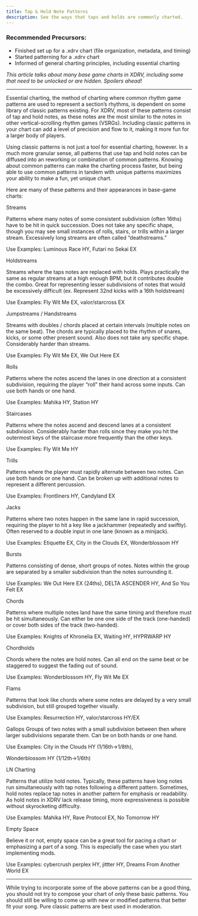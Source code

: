 ```yaml
---
title: Tap & Hold Note Patterns
description: See the ways that taps and holds are commonly charted.
---
```


### Recommended Precursors:

- Finished set up for a .xdrv chart (file organization, metadata, and timing)
- Started patterning for a .xdrv chart
- Informed of general charting principles, including essential charting

*This article talks about many base game charts in XDRV, including some that need to be unlocked or are hidden. Spoilers ahead!*

---
 
Essential charting, the method of charting where common rhythm game patterns are used to represent a section’s rhythms, is dependent on some library of classic patterns existing. For XDRV, most of these patterns consist of tap and hold notes, as these notes are the most similar to the notes in other vertical-scrolling rhythm games (VSRGs). Including classic patterns in your chart can add a level of precision and flow to it, making it more fun for a larger body of players.

Using classic patterns is not just a tool for essential charting, however. In a much more granular sense, all patterns that use tap and hold notes can be diffused into an reworking or combination of common patterns. Knowing about common patterns can make the charting process faster, but being able to use common patterns in tandem with unique patterns maximizes your ability to make a fun, yet unique chart.

Here are many of these patterns and their appearances in base-game charts:

Streams

Patterns where many notes of some consistent subdivision (often 16ths) have to be hit in quick succession. Does not take any specific shape, though you may see small instances of rolls, stairs, or trills within a larger stream. Excessively long streams are often called “deathstreams.”

Use Examples: Luminous Race HY, Futari no Sekai EX

Holdstreams

Streams where the taps notes are replaced with holds. Plays practically the same as regular streams at a high enough BPM, but it contributes double the combo. Great for representing lesser subdivisions of notes that would be excessively difficult (ex. Represent 32nd kicks with a 16th holdstream)

Use Examples: Fly Wit Me EX, valor/starcross EX

Jumpstreams / Handstreams

Streams with doubles / chords placed at certain intervals (multiple notes on the same beat). The chords are typically placed to the rhythm of snares, kicks, or some other present sound. Also does not take any specific shape. Considerably harder than streams.

Use Examples: Fly Wit Me EX, We Out Here EX

Rolls

Patterns where the notes ascend the lanes in one direction at a consistent subdivision, requiring the player “roll” their hand across some inputs. Can use both hands or one hand.

Use Examples: Mahika HY, Station HY

Staircases

Patterns where the notes ascend and descend lanes at a consistent subdivision. Considerably harder than rolls since they make you hit the outermost keys of the staircase more frequently than the other keys.

Use Examples: Fly Wit Me HY

Trills

Patterns where the player must rapidly alternate between two notes. Can use both hands or one hand. Can be broken up with additional notes to represent a different percussion.

Use Examples: Frontliners HY, Candyland EX

Jacks

Patterns where two notes happen in the same lane in rapid succession, requiring the player to hit a key like a jackhammer (repeatedly and swiftly). Often reserved to a double input in one lane (known as a minijack).

Use Examples: Etiquette EX, City in the Clouds EX, Wonderblossom HY

Bursts

Patterns consisting of dense, short groups of notes. Notes within the group are separated by a smaller subdivision than the notes surrounding it.

Use Examples: We Out Here EX (24ths), DELTA ASCENDER HY, And So You Felt EX

Chords

Patterns where multiple notes land have the same timing and therefore must be hit simultaneously. Can either be one one side of the track (one-handed) or cover both sides of the track (two-handed).

Use Examples: Knights of Khronelia EX, Waiting HY, HYPRWARP HY

Chordholds

Chords where the notes are hold notes. Can all end on the same beat or be staggered to suggest the fading out of sound.

Use Examples: Wonderblossom HY, Fly Wit Me EX

Flams

Patterns that look like chords where some notes are delayed by a very small subdivision, but still grouped together visually.

Use Examples: Resurrection HY, valor/starcross HY/EX

Gallops
Groups of two notes with a small subdivision between then where larger subdivisions separate them. Can be on both hands or one hand.

Use Examples: City in the Clouds HY (1/16th→1/8th), 

Wonderblossom HY (1/12th→1/6th)

LN Charting

Patterns that utilize hold notes. Typically, these patterns have long notes run simultaneously with tap notes following a different pattern. Sometimes, hold notes replace tap notes in another pattern for emphasis or readability. As hold notes in XDRV lack release timing, more expressiveness is possible without skyrocketing difficulty.

Use Examples: Mahika HY, Rave Protocol EX, No Tomorrow HY

Empty Space

Believe it or not, empty space can be a great tool for pacing a chart or emphasizing a part of a song. This is especially the case when you start implementing mods.

Use Examples: cybercrush perplex HY, jittter HY, Dreams From Another World EX

---

While trying to incorporate some of the above patterns can be a good thing, you should not try to compose your chart of only these basic patterns. You should still be willing to come up with new or modified patterns that better fit your song. Pure classic patterns are best used in moderation.
